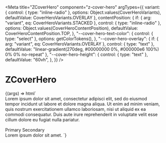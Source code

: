 
<Meta
  title="ZCoverHero"
  component="z-cover-hero"
  argTypes={{
    variant: {
      control: { type: "inline-radio" },
      options: Object.values(CoverHeroVariants),
      defaultValue: CoverHeroVariants.OVERLAY
    },
    contentPosition: {
      if: { arg: "variant", eq: CoverHeroVariants.STACKED },
      control: { type: "inline-radio" },
      options: Object.values(CoverHeroContentPosition),
      defaultValue: CoverHeroContentPosition.TOP,
    },
    "--cover-hero-text-color": {
      control: { type: "select" },
      options: getColorTokens(),
    },
    "--cover-hero-overlay": {
      if: { arg: "variant", eq: CoverHeroVariants.OVERLAY },
      control: { type: "text" },
      defaultValue: "linear-gradient(270deg, #00000000 0%, #000000e6 100%) 0% 0% no-repeat"
    },
    "--cover-hero-height": {
      control: { type: "text" },
      defaultValue: "60vh",
    },
  }}
/>

# ZCoverHero

<Canvas>
  <Story name="ZCoverHero">
    {(args) => html`
      <z-cover-hero
        .contentPosition=${args.contentPosition}
        .variant=${args.variant}
        style=${styleMap({
          "--cover-hero-height": `${args["--cover-hero-height"]}`,
          "--cover-hero-overlay": `${args["--cover-hero-overlay"]}`,
          "--cover-hero-text-color": `var(${args["--cover-hero-text-color"]})`,
        })}
      >
        <img slot="cover" src="https://miro.medium.com/max/2560/1*q8Lf442Gq2Wrb2aNr3urVg.jpeg" alt="" />
        <div slot="content">
          <div>
            Lorem ipsum dolor sit amet, consectetur adipisci elit, sed do eiusmod tempor incidunt ut labore et dolore magna aliqua.
            Ut enim ad minim veniam, quis nostrum exercitationem ullamco laboriosam, nisi ut aliquid ex ea commodi consequatur.
            Duis aute irure reprehenderit in voluptate velit esse cillum dolore eu fugiat nulla pariatur.
          </div>
          <div style="margin-top: 16px;">
            <z-button variant="primary">Primary</z-button>
            <z-button variant="secondary">Secondary</z-button>
          </div>
        </div>
        <z-info-reveal slot="info-reveal" position="bottom_right">
          <span>Lorem ipsum dolor sit amet.</span>
        </z-info-reveal>
      </z-cover-hero>
    `}
  </Story>
</Canvas>

<ArgsTable of="z-cover-hero" />
